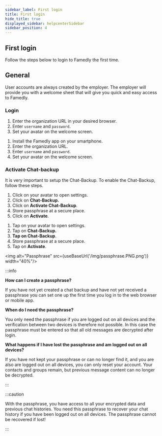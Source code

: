 ```yaml
---
sidebar_label: First login
title: First login
hide_title: true
displayed_sidebar: helpcenterSidebar
sidebar_position: 4
---
```



<div class="hero hero--primary">
  <div class="container">
    <h2 class="hero__title">First login</h2>
    <p class="hero__subtitle">Follow the steps below to login to Famedly the first time.</p>
  </div>
</div>

## General

User accounts are always created by the employer. The employer will provide you with a welcome sheet that will give you quick and easy access to Famedly.

### Login

<Tabs groupId="operating-systems">
  <TabItem value="web" label="Web">
  <ol>
    <li>Enter the organization URL in your desired browser.</li>
    <li>Enter <code>username</code> and <code>password</code>.</li>
    <li>Set your avatar on the welcome screen.</li>
  </ol>
  </TabItem>
  <TabItem value="mobile" label="Mobile" default>
  <ol>
    <li>Install the Famedly app on your smartphone.</li>
    <li>Enter the organization URL.</li>
    <li>Enter <code>username</code> and <code>password</code>.</li>
    <li>Set your avatar on the welcome screen.</li>
  </ol>
  </TabItem>
</Tabs>

### Activate Chat-backup

It is very important to setup the Chat-Backup. To enable the Chat-Backup, follow these steps.

<Tabs groupId="operating-systems">
  <TabItem value="web" label="Web">
  <ol>
    <li>Click on your avatar to open settings.</li>
    <li>Click on <b>Chat-Backup.</b></li>
    <li>Click on <b>Activate Chat-Backup</b>.</li>
    <li>Store passphrase at a secure place.</li>
    <li>Click on <b>Activate</b>.</li>    
  </ol>
  </TabItem>
  <TabItem value="mobile" label="Mobile" default>
  <ol>
    <li>Tap on your avatar to open settings.</li>
    <li>Tap on <b>Chat-Backup.</b></li>
    <li><b>Tap on Chat-Backup</b>.</li>
    <li>Store passphrase at a secure place.</li>
    <li>Tap on <b>Activate</b>.</li>
  </ol>
  </TabItem>
</Tabs>

<img alt="Passphrase" src={useBaseUrl('/img/passphrase.PNG.png')} width="40%"/>

:::info

**How can I create a passphrase?**

If you have not yet created a chat backup and have not yet received a passphrase you can set one up the first time you log in to the web browser or mobile app.

**When do I need the passphrase?**

You only need the passphrase if you are logged out on all devices and the verification between two devices is therefore not possible. In this case the passphrase must be entered so that all old messages are decrypted after login.

**What happens if I have lost the passphrase and am logged out on all devices?**

If you have not kept your passphrase or can no longer find it, and you are also are logged out on all devices, you can only reset your account. Your contacts and groups remain, but previous message content can no longer be decrypted. 

:::

:::caution

With the passphrase, you have access to all your encrypted data and previous chat histories. You need this passphrase to recover your chat history if you have been logged out on all devices.
The passphrase cannot be recovered if lost!

:::
